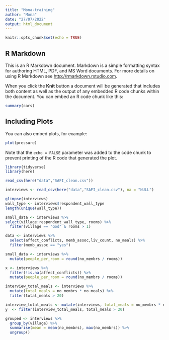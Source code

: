 ```yaml
---
title: "Mona-training"
author: "Mona"
date: "27/07/2022"
output: html_document
---
```


```r
knitr::opts_chunk$set(echo = TRUE)
```

## R Markdown

This is an R Markdown document. Markdown is a simple formatting syntax for authoring HTML, PDF, and MS Word documents. For more details on using R Markdown see <http://rmarkdown.rstudio.com>.

When you click the **Knit** button a document will be generated that includes both content as well as the output of any embedded R code chunks within the document. You can embed an R code chunk like this:

```r
summary(cars)
```

## Including Plots

You can also embed plots, for example:

```r
plot(pressure)
```

Note that the `echo = FALSE` parameter was added to the code chunk to prevent printing of the R code that generated the plot.

```r
library(tidyverse)
library(here)

```

```r
read_csv(here("data","SAFI_clean.csv"))

```

```r
interviews <- read_csv(here("data","SAFI_clean.csv"), na = "NULL")


```

```r
glimpse(interviews)
wall_type <- interviews$respondent_wall_type
length(unique(wall_type))


```

```r
small_data <- interviews %>%
select(village:respondent_wall_type, rooms) %>% 
  filter(village == "God" & rooms > 1)  


```

```r
data <- interviews %>% 
  select(affect_conflicts, memb_assoc,liv_count, no_meals) %>% 
  filter(memb_assoc == "yes") 

```

```r
small_data <- interviews %>% 
  mutate(people_per_room = round(no_membrs / rooms))

```

```r
x <- interviews %>% 
  filter(!is.na(affect_conflicts)) %>% 
  mutate(people_per_room = round(no_membrs / rooms))

```

```r
interview_total_meals <- interviews %>% 
  mutate(total_meals = no_membrs * no_meals) %>% 
  filter(total_meals > 20)
```

```r
interview_total_meals <- mutate(interviews, total_meals = no_membrs * no_meals)
y  <- filter(interview_total_meals, total_meals > 20)


```

```r
grouped <- interviews %>% 
  group_by(village) %>% 
  summarise(mean = mean(no_membrs), max(no_membrs)) %>% 
  ungroup()

```
